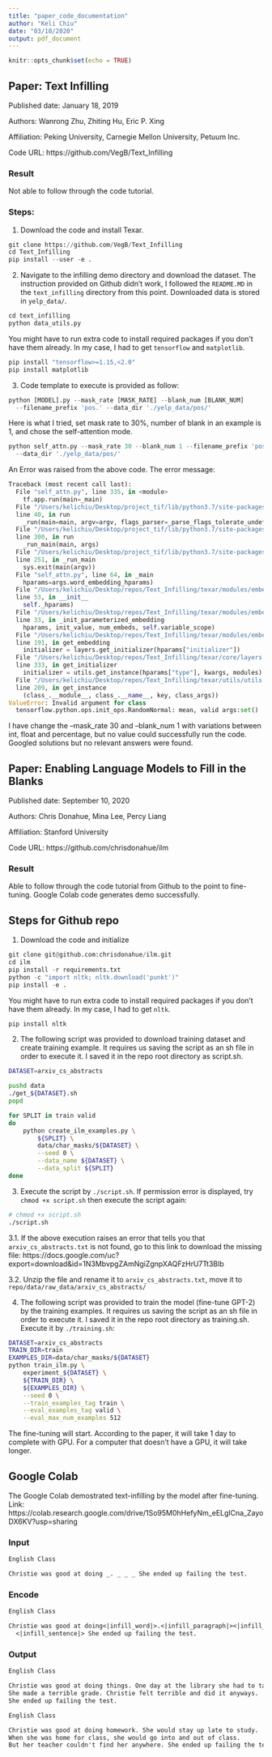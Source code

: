 ```yaml
---
title: "paper_code_documentation"
author: "Keli Chiu"
date: "03/10/2020"
output: pdf_document
---
```


```r
knitr::opts_chunk$set(echo = TRUE)
```

## Paper: Text Infilling

Published date: January 18, 2019

Authors: Wanrong Zhu, Zhiting Hu, Eric P. Xing 

Affiliation: Peking University, Carnegie Mellon University, Petuum Inc. 

Code URL: https://github.com/VegB/Text_Infilling

### Result

Not able to follow through the code tutorial.

### Steps:

1. Download the code and install Texar.

``` python
git clone https://github.com/VegB/Text_Infilling
cd Text_Infilling
pip install --user -e .    
```

2. Navigate to the infilling demo directory and download the dataset. The instruction provided on Github didn't work, I followed the `README.MD` in the `text_infilling` directory from this point. Downloaded data is stored in `yelp_data/`.

``` python
cd text_infilling
python data_utils.py
```

You might have to run extra code to install required packages if you don't have them already. In my case, I had to get `tensorflow` and `matplotlib`.

``` python
pip install "tensorflow>=1.15,<2.0" 
pip install matplotlib
```

3. Code template to execute is provided as follow:

``` python
python [MODEL].py --mask_rate [MASK_RATE] --blank_num [BLANK_NUM] 
  --filename_prefix 'pos.' --data_dir './yelp_data/pos/'
```

Here is what I tried, set mask rate to 30%, number of blank in an example is 1, and chose the self-attention mode.

``` python
python self_attn.py --mask_rate 30 --blank_num 1 --filename_prefix 'pos.' 
  --data_dir './yelp_data/pos/'
```

An Error was raised from the above code. The error message:

``` python
Traceback (most recent call last):
  File "self_attn.py", line 335, in <module>
    tf.app.run(main=_main)
  File "/Users/kelichiu/Desktop/project_tif/lib/python3.7/site-packages/tensorflow_core/python/platform/app.py", 
  line 40, in run
    _run(main=main, argv=argv, flags_parser=_parse_flags_tolerate_undef)
  File "/Users/kelichiu/Desktop/project_tif/lib/python3.7/site-packages/absl/app.py", 
  line 300, in run
    _run_main(main, args)
  File "/Users/kelichiu/Desktop/project_tif/lib/python3.7/site-packages/absl/app.py", 
  line 251, in _run_main
    sys.exit(main(argv))
  File "self_attn.py", line 64, in _main
    hparams=args.word_embedding_hparams)
  File "/Users/kelichiu/Desktop/repos/Text_Infilling/texar/modules/embedders/embedders.py", 
  line 53, in __init__
    self._hparams)
  File "/Users/kelichiu/Desktop/repos/Text_Infilling/texar/modules/embedders/embedder_base.py", 
  line 33, in _init_parameterized_embedding
    hparams, init_value, num_embeds, self.variable_scope)
  File "/Users/kelichiu/Desktop/repos/Text_Infilling/texar/modules/embedders/embedder_utils.py", 
  line 191, in get_embedding
    initializer = layers.get_initializer(hparams["initializer"])
  File "/Users/kelichiu/Desktop/repos/Text_Infilling/texar/core/layers.py", 
  line 333, in get_initializer
    initializer = utils.get_instance(hparams["type"], kwargs, modules)
  File "/Users/kelichiu/Desktop/repos/Text_Infilling/texar/utils/utils.py", 
  line 209, in get_instance
    (class_.__module__, class_.__name__, key, class_args))
ValueError: Invalid argument for class 
  tensorflow.python.ops.init_ops.RandomNormal: mean, valid args:set()
```

I have change the --mask_rate 30 and --blank_num 1 with variations between int, float and percentage, but no value could successfully run the code. Googled solutions but no relevant answers were found.

## Paper: Enabling Language Models to Fill in the Blanks

Published date: September 10, 2020

Authors: Chris Donahue, Mina Lee, Percy Liang

Affiliation: Stanford University

Code URL: https://github.com/chrisdonahue/ilm

### Result

Able to follow through the code tutorial from Github to the point to fine-tuning. Google Colab code generates demo successfully.

## Steps for Github repo

1. Download the code and initialize

``` python
git clone git@github.com:chrisdonahue/ilm.git
cd ilm
pip install -r requirements.txt
python -c "import nltk; nltk.download('punkt')"
pip install -e .
``` 

You might have to run extra code to install required packages if you don't have them already. In my case, I had to get `nltk`.

``` python
pip install nltk
``` 

2. The following script was provided to download training dataset and create training example. It requires us saving the script as an sh file in order to execute it. I saved it in the repo root directory as script.sh. 

``` sh
DATASET=arxiv_cs_abstracts

pushd data
./get_${DATASET}.sh
popd

for SPLIT in train valid
do
	python create_ilm_examples.py \
		${SPLIT} \
		data/char_masks/${DATASET} \
		--seed 0 \
		--data_name ${DATASET} \
		--data_split ${SPLIT}
done
``` 

3. Execute the script by `./script.sh`. If permission error is displayed, try  `chmod +x script.sh` then execute the script again:

``` sh
# chmod +x script.sh
./script.sh
```

3.1. If the above execution raises an error that tells you that `arxiv_cs_abstracts.txt` is not found, go to this link to download the missing file: https://docs.google.com/uc?export=download&id=1N3MbvpgZAmNgiZgnpXAQFzHrU7Tt3Blb

3.2. Unzip the file and rename it to `arxiv_cs_abstracts.txt`, move it to `repo/data/raw_data/arxiv_cs_abstracts/`
 
4. The following script was provided to train the model (fine-tune GPT-2) by the training examples. It requires us saving the script as an sh file in order to execute it. I saved it in the repo root directory as training.sh. Execute it by `./training.sh`:

``` sh
DATASET=arxiv_cs_abstracts
TRAIN_DIR=train
EXAMPLES_DIR=data/char_masks/${DATASET}
python train_ilm.py \
	experiment_${DATASET} \
	${TRAIN_DIR} \
	${EXAMPLES_DIR} \
	--seed 0 \
	--train_examples_tag train \
	--eval_examples_tag valid \
	--eval_max_num_examples 512
``` 

The fine-tuning will start. According to the paper, it will take 1 day to complete with GPU. For a computer that doesn't have a GPU, it will take longer.

## Google Colab

The Google Colab demostrated text-infilling by the model after fine-tuning.
Link: https://colab.research.google.com/drive/1So95M0hHefyNm_eELglCna_ZayoDX6KV?usp=sharing

### Input

``` txt
English Class

Christie was good at doing _. _ _ _ She ended up failing the test.
```

### Encode

``` txt
English Class

Christie was good at doing<|infill_word|>.<|infill_paragraph|><|infill_sentence|>
  <|infill_sentence|> She ended up failing the test.
```

### Output

``` txt
English Class

Christie was good at doing things. One day at the library she had to take a math test. 
She made a terrible grade. Christie felt terrible and did it anyways. 
She ended up failing the test.

English Class

Christie was good at doing homework. She would stay up late to study. 
When she was home for class, she would go into and out of class. 
But her teacher couldn't find her anywhere. She ended up failing the test.
```

